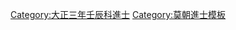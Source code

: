 {{Navbox
|name = 大正三年壬辰科庭試進士榜
|title = [[莫朝進士列表|大正三年（1532年）壬辰科庭試進士榜]]
|titlestyle = background-color:#FFD700;
|image =
|style = width:100%;text-align:center; 
|groupstyle = text-align:center; background-color:#FFD700;
|liststyle = text-align:center;
|state = {{{state<includeonly>|collapsed</includeonly>}}}

|group1 = 第一甲<br>勅賜進士及第<br>共3名
|list1 = [[狀元]]：'''[[阮倩|阮　倩]]''' - [[榜眼]]：'''[[裴栐|裴　栐]]''' - [[探花]]：'''[[吳山快]]'''

|group2 = 第二甲<br>勅賜進士出身<br>共6名
|list2 = [[阮迪康]] - [[黃瑜 (越南)|黃　瑜]] - [[楊湏|楊　湏]] - [[梁璝|梁　璝]] - [[陳豫 (越南)|陳　豫]] - [[陳元禮]]

|group3 = 第三甲<br>勅賜同進士出身<br>共18名
|list3 = [[阮良弼]] - [[武知遠]] - [[武有用]] - [[范慶祥]] - [[阮仙嶘]] - [[阮廷祚]] - [[謝廷光]] - [[范克祐]] - [[阮縝|阮　縝]]<br>[[阮文實]] - [[周迪訓]] - [[阮仁昭]] - [[吳澳|吳　澳]] - [[武中 (越南)|武　中]] - [[阮你|阮　你]] - [[潘斆|潘　斆]] - [[阮挺秀]] - [[阮珩|阮　珩]]
|belowstyle = text-align: center; background-color:#FFD700;
|below='''前一科：[[Template:明德三年己丑科庭試進士榜|明德三年己丑科]]　'''·'''　後一科：[[Template:大正六年乙未科庭試進士榜|大正六年乙未科]]'''
}}
[[Category:大正三年壬辰科進士]]
<noinclude>[[Category:大正三年壬辰科進士| ]]
[[Category:莫朝進士模板]]</noinclude>